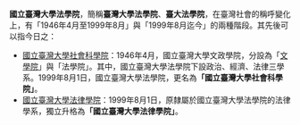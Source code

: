 '''國立臺灣大學法學院'''，簡稱'''臺灣大學法學院'''、'''臺大法學院'''，在臺灣社會的稱呼變化上，有「1946年4月至1999年8月」與「1999年8月迄今」的兩種階段。其先後可以指今日之：

*[[國立臺灣大學社會科學院|國立臺灣大學社會科學院]]：1946年4月，國立臺灣大學文政學院，分設為「[[國立臺灣大學文學院|文學院]]」與「法學院」。其中，國立臺灣大學法學院下設政治、經濟、法律三學系。1999年8月1日，國立臺灣大學法學院，更名為'''「國立臺灣大學社會科學院」'''。<br>
*[[國立臺灣大學法律學院|國立臺灣大學法律學院]]：1999年8月1日，原隸屬於國立臺灣大學法學院的法律學系，獨立升格為'''「國立臺灣大學法律學院」'''。

{{disambig|Cat=八字以上消歧義}}